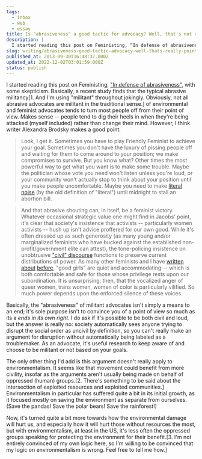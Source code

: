 ```yaml
---
tags:
  - inbox
  - web
  - essay
title: Is "abrasiveness" a good tactic for advocacy? Well, that's not really the point...
description: |
  I started reading this post on Feministing, “In defense of abrasiveness”, with some skepticism. Basically, a recent study finds that the typical abrasive militancy\[1. And I’m using “militant” throughout jokingly. Obviously, not all abrasive advocates are militant in the traditional sense.] of environmental and feminist advocates tends to turn most people off from their point \[…]
slug: writing/abrasiveness-good-tactic-advocacy-well-thats-really-point
published_at: 2013-09-30T16:48:37.000Z
updated_at: 2022-12-02T03:01:59.000Z
status: publish
---
```

I started reading this post on Feministing, ["In defense of abrasiveness"](http://feministing.com/2013/09/27/in-defense-of-abrasiveness/), with some skepticism. Basically, a recent study finds that the typical abrasive militancy\[1. And I'm using "militant" throughout jokingly. Obviously, not all abrasive advocates are militant in the traditional sense.] of environmental and feminist advocates tends to turn most people off from their point of view. Makes sense -- people tend to dig their heels in when they're being attacked (myself included) rather than change their mind. However, I think writer Alexandra Brodsky makes a good point:

> Look, I get it. Sometimes you have to play Friendly Feminist to achieve your goal. Sometimes you don't have the luxury of pissing people off and waiting for them to come around to your position; we make compromises to survive. But you know what? Other times the most powerful way to get what you want is to make some trouble. Maybe the politician whose vote you need won't listen unless you're loud, or your community won't actually stop to think about your position until you make people uncomfortable. Maybe you need to make [literal noise](http://www.texastribune.org/2013/06/26/led-davis-democrats-defeat-abortion-legislation/) (by the old definition of "literal") until midnight to stall an abortion bill.

> And that abrasive shouting can, in itself, be a feminist victory. Whatever occasional strategic value one might find in Jacobs' point, it's clear that society's insistence that activists -- particularly women activists -- hush up isn't advice proffered for our own good. While it's often dressed up as such generosity (as many young and/or marginalized feminists who have bucked against the established non-profit/government elite can attest), the tone-policing insistence on unobtrusive ["civil" discourse](http://www.latimes.com/local/la-me-0921-occidental-sexual-assaults-20130921,0,6550212.story) functions to preserve current distributions of power. As many other feminists and I have [written about](http://feministing.com/2013/05/03/feminist-radicalism-isnt-a-brand-problem/) [before](http://www.theguardian.com/commentisfree/2013/jul/22/rape-culture-university-must-end), "good girls" are quiet and accommodating -- which is both comfortable and safe for those whose privilege rests upon our subordination. It is unsurprising, then, that the vocalized anger of queer women, trans women, women of color is particularly vilified. So much power depends upon the enforced silence of these voices.

Basically, the "abrasiveness" of militant advocates isn't simply a means to an end; it's sole purpose isn't to convince you of a point of view so much as its a *ends in its own right.* I do ask if it's possible to be both civil and loud, but the answer is really no: society automatically sees anyone trying to disrupt the social order as uncivil by definition, so you can't really make an argument for disruption without automatically being labeled as a troublemaker. As an advocate, it's useful research to keep aware of and choose to be militant or not based on your goals.

The only other thing I'd add is this argument doesn't really apply to environmentalism. It seems like that movement could benefit from more civility, insofar as the arguments aren't usually being made on behalf of oppressed (human) groups.\[2. There's something to be said about the intersection of exploited resources and exploited communities.] Environmentalism in particular has suffered quite a bit in its initial growth, as it focused mostly on saving the environment as separate from ourselves. (Save the pandas! Save the polar bears! Save the rainforest!)

Now, it's turned quite a bit more towards how the environmental damage will hurt us, and especially how it will hurt those without resources the most, but with environmentalism, at least in the US, it's less often the oppressed groups speaking for protecting the environment for their benefit.\[3. I'm not entirely convinced of my own logic here, so I'm willing to be convinced that my logic on environmentalism is wrong. Feel free to tell me how.]
